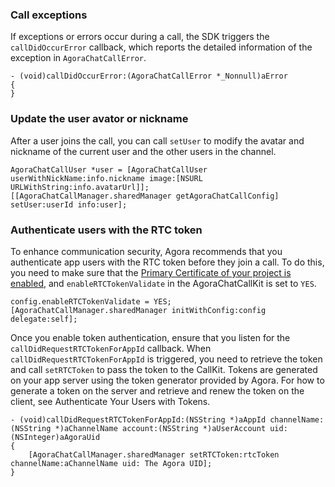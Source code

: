 <PlatformWrapper platform="ios">

### Call exceptions

If exceptions or errors occur during a call, the SDK triggers the `callDidOccurError` callback, which reports the detailed information of the exception in `AgoraChatCallError`. 

```objc
- (void)callDidOccurError:(AgoraChatCallError *_Nonnull)aError
{
}
```

### Update the user avator or nickname

After a user joins the call, you can call `setUser` to modify the avatar and nickname of the current user and the other users in the channel. 

```objc
AgoraChatCallUser *user = [AgoraChatCallUser userWithNickName:info.nickname image:[NSURL URLWithString:info.avatarUrl]];
[[AgoraChatCallManager.sharedManager getAgoraChatCallConfig] setUser:userId info:user];
```

### Authenticate users with the RTC token

To enhance communication security, Agora recommends that you authenticate app users with the RTC token before they join a call. To do this, you need to make sure that the [Primary Certificate of your project is enabled](../reference/manage-agora-account#enable-the-primary-certificate), and `enableRTCTokenValidate` in the AgoraChatCallKit is set to `YES`.

```objc
config.enableRTCTokenValidate = YES;  
[AgoraChatCallManager.sharedManager initWithConfig:config delegate:self];
```

Once you enable token authentication, ensure that you listen for the `callDidRequestRTCTokenForAppId` callback. When `callDidRequestRTCTokenForAppId` is triggered, you need to retrieve the token and call `setRTCToken` to pass the token to the CallKit. Tokens are generated on your app server using the token generator provided by Agora. For how to generate a token on the server and retrieve and renew the token on the client, see <Link to="/video-calling/develop/authentication-workflow">Authenticate Your Users with Tokens</Link>.


```objc
- (void)callDidRequestRTCTokenForAppId:(NSString *)aAppId channelName:(NSString *)aChannelName account:(NSString *)aUserAccount uid:(NSInteger)aAgoraUid
{
    [AgoraChatCallManager.sharedManager setRTCToken:rtcToken channelName:aChannelName uid: The Agora UID];
}
```

</PlatformWrapper>